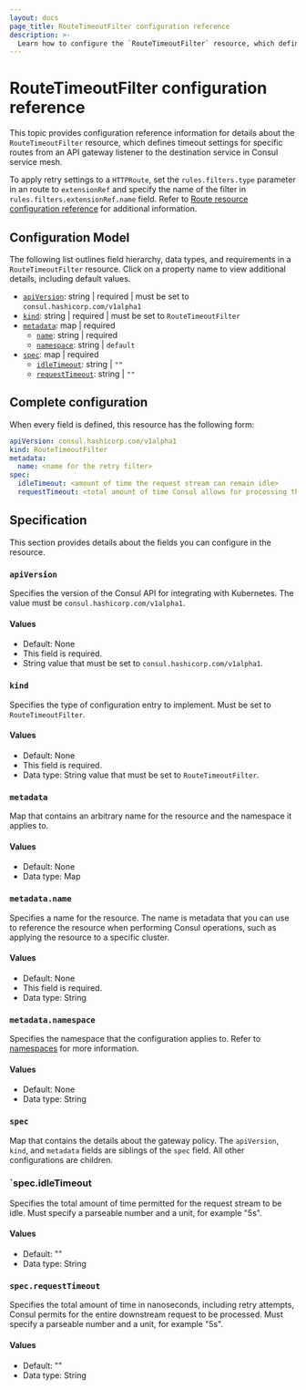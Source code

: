 ```yaml
---
layout: docs
page_title: RouteTimeoutFilter configuration reference
description: >-
  Learn how to configure the `RouteTimeoutFilter` resource, which defines timeout settings for specific routes from an API gateway listener to the destination service in Consul service mesh.
---
```


# RouteTimeoutFilter configuration reference

This topic provides configuration reference information for  details about the `RouteTimeoutFilter` resource, which defines timeout settings for specific routes from an API gateway listener to the destination service in Consul service mesh. 

To apply retry settings to a `HTTPRoute`, set the `rules.filters.type` parameter in an route to `extensionRef` and specify the name of the filter in `rules.filters.extensionRef.name` field. Refer to [Route resource configuration reference](/consul/docs/connect/gateways/api-gateway/configuration/routes) for additional information. 

## Configuration Model

The following list outlines field hierarchy, data types, and requirements in a `RouteTimeoutFilter` resource. Click on a property name to view additional details, including default values.

- [`apiVersion`](#apiversion): string | required | must be set to `consul.hashicorp.com/v1alpha1`
- [`kind`](#kind): string | required | must be set to `RouteTimeoutFilter`
- [`metadata`](#metadata): map | required
   - [`name`](#metadata-name): string | required 
   - [`namespace`](#metadata-namespace): string  | `default`
- [`spec`](#spec): map | required
  - [`idleTimeout`](#spec-idletimeout): string | `""`
  - [`requestTimeout`](#spec-retryonconnectfailure): string | `""`

## Complete configuration

When every field is defined, this resource has the following form: 

```yaml
apiVersion: consul.hashicorp.com/v1alpha1
kind: RouteTimeoutFilter
metadata:
  name: <name for the retry filter>
spec:
  idleTimeout: <amount of time the request stream can remain idle>
  requestTimeout: <total amount of time Consul allows for processing the request stream>
```

## Specification

This section provides details about the fields you can configure in the resource.

### `apiVersion`

Specifies the version of the Consul API for integrating with Kubernetes. The value must be `consul.hashicorp.com/v1alpha1`.

#### Values

- Default: None
- This field is required.
- String value that must be set to `consul.hashicorp.com/v1alpha1`.

### `kind`

Specifies the type of configuration entry to implement. Must be set to `RouteTimeoutFilter`.

#### Values

- Default: None
- This field is required.
- Data type: String value that must be set to `RouteTimeoutFilter`.

### `metadata`

Map that contains an arbitrary name for the resource and the namespace it applies to.

#### Values

- Default: None
- Data type: Map

### `metadata.name`

Specifies a name for the resource. The name is metadata that you can use to reference the resource when performing Consul operations, such as applying the resource to a specific cluster. 

#### Values

- Default: None
- This field is required.
- Data type: String

### `metadata.namespace` 

Specifies the namespace that the configuration applies to. Refer to [namespaces](/consul/docs/enterprise/namespaces) for more information.

#### Values

- Default: None
- Data type: String

### `spec`

Map that contains the details about the gateway policy. The `apiVersion`, `kind`, and `metadata` fields are siblings of the `spec` field. All other configurations are children.


### `spec.idleTimeout

Specifies the total amount of time permitted for the request stream to be idle. Must specify a parseable number and a unit, for example "5s". 

#### Values

- Default: ""
- Data type: String

### `spec.requestTimeout`

Specifies the total amount of time in nanoseconds, including retry attempts, Consul permits for the entire downstream request to be processed. Must specify a parseable number and a unit, for example "5s". 

#### Values

- Default: ""
- Data type: String
